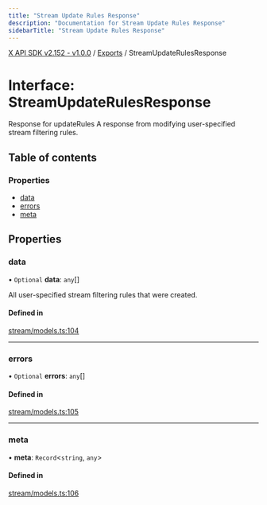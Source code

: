 ```yaml
---
title: "Stream Update Rules Response"
description: "Documentation for Stream Update Rules Response"
sidebarTitle: "Stream Update Rules Response"
---
```


[X API SDK v2.152 - v1.0.0](../README.md) / [Exports](../modules.md) / StreamUpdateRulesResponse

# Interface: StreamUpdateRulesResponse

Response for updateRules
A response from modifying user-specified stream filtering rules.

## Table of contents

### Properties

- [data](StreamUpdateRulesResponse.md#data)
- [errors](StreamUpdateRulesResponse.md#errors)
- [meta](StreamUpdateRulesResponse.md#meta)

## Properties

### data

• `Optional` **data**: `any`[]

All user-specified stream filtering rules that were created.

#### Defined in

[stream/models.ts:104](https://github.com/xdevplatform/xdk/blob/ad4172ef5f68f089e0f077a190b271016dd35bf7/xdk/typescript/src/stream/models.ts#L104)

___

### errors

• `Optional` **errors**: `any`[]

#### Defined in

[stream/models.ts:105](https://github.com/xdevplatform/xdk/blob/ad4172ef5f68f089e0f077a190b271016dd35bf7/xdk/typescript/src/stream/models.ts#L105)

___

### meta

• **meta**: `Record`\<`string`, `any`\>

#### Defined in

[stream/models.ts:106](https://github.com/xdevplatform/xdk/blob/ad4172ef5f68f089e0f077a190b271016dd35bf7/xdk/typescript/src/stream/models.ts#L106)
